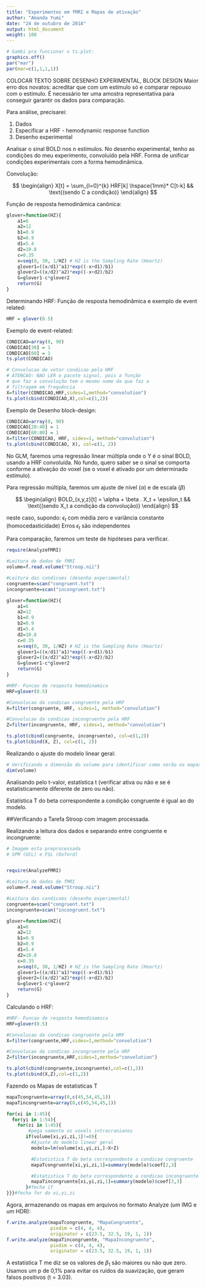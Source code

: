 ```yaml
---
title: "Experimentos em fMRI e Mapas de ativação"
author: "Amanda Yumi"
date: "24 de outubro de 2018"
output: html_document
weight: 100
---
```


```r
# Gambi pra funcionar o ts.plot:
graphics.off()
par("mar")
par(mar=c(1,1,1,1))
```

COLOCAR TEXTO SOBRE DESENHO EXPERIMENTAL, BLOCK DESIGN
Maior erro dos novatos: acreditar que com um estímulo só e comparar repouso com o estímulo. É necessário ter uma amostra representativa para conseguir garantir os dados para comparação.

Para análise, precisarei:

1. Dados
2. Especificar a HRF - hemodynamic response function
3. Desenho experimental

Analisar o sinal BOLD nos n estímulos.
No desenho experimental, tenho as condições do meu experimento, convoluído pela HRF. Forma de unificar condições experimentais com a forma hemodinâmica.

Convolução:

$$
\begin{align}
X[t] = \sum_{l=0}^{k} HRF[k] \hspace{1mm}* C[t-k] && \text{(sendo C a condição)}
\end{align}
$$

Função de resposta hemodinâmica canônica:

```r
glover=function(HZ){
	a1=6
	a2=12
	b1=0.9
	b2=0.9
	d1=5.4
	d2=10.8
	c=0.35
	x=seq(0, 30, 1/HZ) # HZ is the Sampling Rate (Heartz)
	glover1=((x/d1)^a1)*exp((-x+d1)/b1)
	glover2=((x/d2)^a2)*exp((-x+d2)/b2)
	G=glover1-c*glover2
	return(G)
}
```

Determinando HRF: Função de resposta hemodinâmica e exemplo de event related:

```r
HRF = glover(0.5)
```

Exemplo de event-related:

```r
CONDICAO=array(0, 90)
CONDICAO[30] = 1
CONDICAO[60] = 1
ts.plot(CONDICAO)

# Convolucao do vetor condicao pela HRF
# ATENCAO: NAO LER o pacote signal, pois a função
# que faz a convolução tem o mesmo nome da que faz a
# filtragem em frequência
X=filter(CONDICAO,HRF,sides=1,method="convolution")
ts.plot(cbind(CONDICAO,X),col=c(1,2))
```

Exemplo de Desenho block-design:

```r
CONDICAO=array(0, 90)
CONDICAO[20:40] = 1
CONDICAO[60:80] = 1
X=filter(CONDICAO, HRF, sides=1, method="convolution")
ts.plot(cbind(CONDICAO, X), col=c(1, 2))

```

No GLM, faremos uma regressão linear múltipla onde o Y é o sinal BOLD, usando a HRF convoluída. No fundo, quero saber se o sinal se comporta conforme a ativação do voxel (se o voxel é ativado por um determinado estímulo).

Para regressão múltipla, faremos um ajuste de nível ($\alpha$) e de escala ($\beta$)

$$
\begin{align}
BOLD_{x,y,z}[t] = \alpha + \beta . X_t + \epsilon_t && \text{(sendo X_t a condição da convolução)}
\end{align}
$$

neste caso, supondo:
$\epsilon_t$ com média zero e variância constante (homocedasticidade)
Erros $\epsilon_t$ são independentes

Para comparação, faremos um teste de hipóteses para verificar.

```r
require(AnalyzeFMRI)

#Leitura de dados de fMRI
volume=f.read.volume("Stroop.nii")

#Leitura das condicoes (desenho experimental)
congruente=scan("congruent.txt")
incongruente=scan("incongruent.txt")
```

```r
glover=function(HZ){
	a1=6
	a2=12
	b1=0.9
	b2=0.9
	d1=5.4
	d2=10.8
	c=0.35
	x=seq(0, 30, 1/HZ) # HZ is the Sampling Rate (Heartz)
	glover1=((x/d1)^a1)*exp((-x+d1)/b1)
	glover2=((x/d2)^a2)*exp((-x+d2)/b2)
	G=glover1-c*glover2
	return(G)
}

#HRF- Funcao de resposta hemodinamica
HRF=glover(0.5)

#Convolucao da condicao congruente pela HRF
X=filter(congruente, HRF, sides=1, method="convolution")

#Convolucao da condicao incongruente pela HRF
Z=filter(incongruente, HRF, sides=1, method="convolution")

ts.plot(cbind(congruente, incongruente), col=c(1,2))
ts.plot(cbind(X, Z), col=c(1, 2))

```

Realizando o ajuste do modelo linear geral:

```r
# Verificando a dimensão do volume para identificar como serão os mapas:
dim(volume)
```

Analisando pelo t-valor, estatística t (verificar ativa ou não e se é estatisticamente diferente de zero ou não).

Estatística T do beta correspondente a condição congruente é igual ao do modelo.

##Verificando a Tarefa Stroop com imagem processada.

Realizando a leitura dos dados e separando entre congruente e incongruente:
```r

# Imagem esta preprocessada
# SPM (UCL) e FSL (Oxford)


require(AnalyzeFMRI)

#Leitura de dados de fMRI
volume=f.read.volume("Stroop.nii")

#Leitura das condicoes (desenho experimental)
congruente=scan("congruent.txt")
incongruente=scan("incongruent.txt")

glover=function(HZ){
	a1=6
	a2=12
	b1=0.9
	b2=0.9
	d1=5.4
	d2=10.8
	c=0.35
	x=seq(0, 30, 1/HZ) # HZ is the Sampling Rate (Heartz)
	glover1=((x/d1)^a1)*exp((-x+d1)/b1)
	glover2=((x/d2)^a2)*exp((-x+d2)/b2)
	G=glover1-c*glover2
	return(G)
}
```

Calculando o HRF:

```r
#HRF- Funcao de resposta hemodinamica
HRF=glover(0.5)

#Convolucao da condicao congruente pela HRF
X=filter(congruente,HRF,sides=1,method="convolution")

#Convolucao da condicao incongruente pela HRF
Z=filter(incongruente,HRF,sides=1,method="convolution")

ts.plot(cbind(congruente,incongruente),col=c(1,2))
ts.plot(cbind(X,Z),col=c(1,2))

```

Fazendo os Mapas de estatisticas T

```r
mapaTcongruente=array(0,c(45,54,45,1))
mapaTincongruente=array(0,c(45,54,45,1))

for(xi in 1:45){
  for(yi in 1:54){
    for(zi in 1:45){
        #pega somente os voxels intracranianos
       if(volume[xi,yi,zi,1]!=0){
         #Ajuste do modelo linear geral
         modelo=lm(volume[xi,yi,zi,]~X+Z)

         #Estatistica T do beta correspondente a condicao congruente
         mapaTcongruente[xi,yi,zi,1]=summary(modelo)$coef[2,3]

         #Estatistica T do beta correspondente a condicao incongruente
         mapaTincongruente[xi,yi,zi,1]=summary(modelo)$coef[3,3]
       }#fecha if
}}}#fecha for do xi,yi,zi

```

Agora, armazenando os mapas em arquivos no formato Analyze (um IMG e um HDR):

```r
f.write.analyze(mapaTcongruente, "MapaCongruente", 
                pixdim = c(4, 4, 4),
                originator = c(23.5, 32.5, 19, 1, 1))
f.write.analyze(mapaTincongruente, "MapaIncongruente", 
                pixdim = c(4, 4, 4),
                originator = c(23.5, 32.5, 19, 1, 1))
```

A estatística T me diz se os valores de $\beta_1$ são maiores ou não que zero. Usamos um p de 0,1% para evitar os ruídos da suavização, que geram falsos positivos (t = 3.03).

